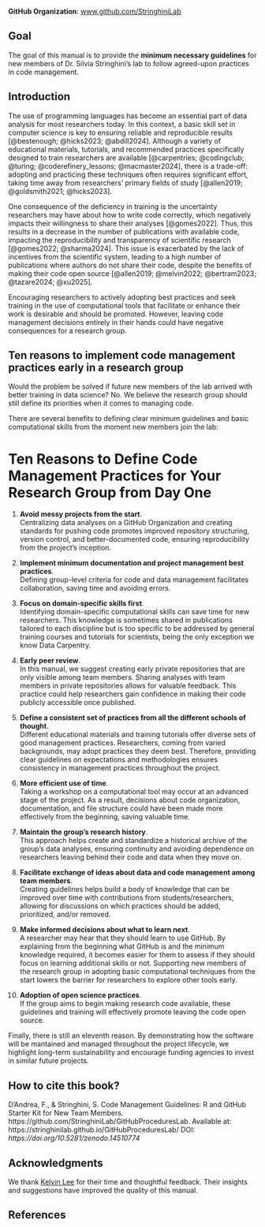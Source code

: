 **GitHub Organization**: [www.github.com/StringhiniLab](www.github.com/StringhiniLab)


## Goal {.unnumbered}

The goal of this manual is to provide the **minimum necessary guidelines** for new members of Dr. Silvia Stringhini's lab to follow agreed-upon practices in code management.

## Introduction {.unnumbered}

The use of programming languages has become an essential part of data analysis for most researchers today. In this context, a basic skill set in computer science is key to ensuring reliable and reproducible results [@bestenough; @hicks2023; @abdill2024]. Although a variety of educational materials, tutorials, and recommended practices specifically designed to train researchers are available [@carpentries; @codingclub; @turing; @coderefinery_lessons; @macmaster2024], there is a trade-off: adopting and practicing these techniques often requires significant effort, taking time away from researchers' primary fields of study [@allen2019; @goldsmith2021; @hicks2023].

One consequence of the deficiency in training is the uncertainty researchers may have about how to write code correctly, which negatively impacts their willingness to share their analyses [@gomes2022]. Thus, this results in a decrease in the number of publications with available code, impacting the reproducibility and transparency of scientific research [@gomes2022; @sharma2024]. This issue is exacerbated by the lack of incentives from the scientific system, leading to a high number of publications where authors do not share their code, despite the benefits of making their code open source [@allen2019; @melvin2022; @bertram2023; @tazare2024; @xu2025].

Encouraging researchers to actively adopting best practices and seek training in the use of computational tools that facilitate or enhance their work is desirable and should be promoted. However, leaving code management decisions entirely in their hands could have negative consequences for a research group.

## Ten reasons to implement code management practices early in a research group {.unnumbered}

Would the problem be solved if future new members of the lab arrived with better training in data science? No. We believe the research group should still define its priorities when it comes to managing code.

There are several benefits to defining clear minimum guidelines and basic computational skills from the moment new members join the lab:

# Ten Reasons to Define Code Management Practices for Your Research Group from Day One

1. **Avoid messy projects from the start**.   
   Centralizing data analyses on a GitHub Organization and creating standards for pushing code promotes improved repository structuring, version control, and better-documented code, ensuring reproducibility from the project's inception.

2. **Implement minimum documentation and project management best practices**.   
   Defining group-level criteria for code and data management facilitates collaboration, saving time and avoiding errors.

3. **Focus on domain-specific skills first**.   
   Identifying domain-specific computational skills can save time for new researchers. This knowledge is sometimes shared in publications tailored to each discipline but is too specific to be addressed by general training courses and tutorials for scientists, being the only exception we know Data Carpentry.

4. **Early peer review**.   
   In this manual, we suggest creating early private repositories that are only visible among team members. Sharing analyses with team members in private repositories allows for valuable feedback. This practice could help researchers gain confidence in making their code publicly accessible once published.

5. **Define a consistent set of practices from all the different schools of thought**.   
   Different educational materials and training tutorials offer diverse sets of good management practices. Researchers, coming from varied backgrounds, may adopt practices they deem best. Therefore, providing clear guidelines on expectations and methodologies ensures consistency in management practices throughout the project.

6. **More efficient use of time**.   
   Taking a workshop on a computational tool may occur at an advanced stage of the project. As a result, decisions about code organization, documentation, and file structure could have been made more effectively from the beginning, saving valuable time.

7. **Maintain the group's research history**.   
   This approach helps create and standardize a historical archive of the group’s data analyses, ensuring continuity and avoiding dependence on researchers leaving behind their code and data when they move on.

8. **Facilitate exchange of ideas about data and code management among team members**.   
   Creating guidelines helps build a body of knowledge that can be improved over time with contributions from students/researchers, allowing for discussions on which practices should be added, prioritized, and/or removed.

9. **Make informed decisions about what to learn next**.   
   A researcher may hear that they should learn to use GitHub. By explaining from the beginning what GitHub is and the minimum knowledge required, it becomes easier for them to assess if they should focus on learning additional skills or not. Supporting new members of the research group in adopting basic computational techniques from the start lowers the barrier for researchers to explore other tools early.

10. **Adoption of open science practices**.   
   If the group aims to begin making research code available, these guidelines and training will effectively promote leaving the code open source.

Finally, there is still an eleventh reason. By demonstrating how the software will be mantained and managed throughout the project lifecycle, we highlight long-term sustainability and encourage funding agencies to invest in similar future projects.

::: {.callout-note appearance="simple"}

## How to cite this book?
D'Andrea, F., & Stringhini, S. Code Management Guidelines: R and GitHub Starter Kit for New Team Members. https://github.com/StringhiniLab/GitHubProceduresLab.
Available at: https://stringhinilab.github.io/GitHubProceduresLab/ DOI: *https://doi.org/10.5281/zenodo.14510774*

:::

## Acknowledgments

We thank [Kelvin Lee](https://hykelvinlee.com/) for their time and thoughtful feedback. Their insights and suggestions have improved the quality of this manual.

## References {.unnumbered}   

